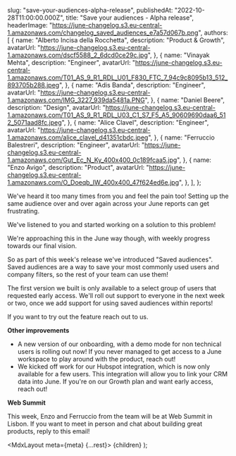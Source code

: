 
  slug: "save-your-audiences-alpha-release",
  publishedAt: "2022-10-28T11:00:00.000Z",
  title: "Save your audiences - Alpha release",
  headerImage:
    "https://june-changelog.s3.eu-central-1.amazonaws.com/changelog_saved_audiences_e7a57d067b.png",
  authors: [
    {
      name: "Alberto Incisa della Rocchetta",
      description: "Product & Growth",
      avatarUrl:
        "https://june-changelog.s3.eu-central-1.amazonaws.com/dscf5588_2_6dcd0ce29c.jpg",
    },
    {
      name: "Vinayak Mehta",
      description: "Engineer",
      avatarUrl:
        "https://june-changelog.s3.eu-central-1.amazonaws.com/T01_AS_9_R1_RDL_U01_F830_FTC_7_94c9c8095b13_512_893705b288.jpeg",
    },
    {
      name: "Adis Banda",
      description: "Engineer",
      avatarUrl:
        "https://june-changelog.s3.eu-central-1.amazonaws.com/IMG_3227_939da5481a.PNG",
    },
    {
      name: "Daniel Beere",
      description: "Design",
      avatarUrl:
        "https://june-changelog.s3.eu-central-1.amazonaws.com/T01_AS_9_R1_RDL_U03_C1_S7_F5_A5_90609690daa6_512_5071aad8fc.jpeg",
    },
    {
      name: "Alice Clavel",
      description: "Engineer",
      avatarUrl:
        "https://june-changelog.s3.eu-central-1.amazonaws.com/alice_clavel_d41351cbdc.jpeg",
    },
    {
      name: "Ferruccio Balestreri",
      description: "Engineer",
      avatarUrl:
        "https://june-changelog.s3.eu-central-1.amazonaws.com/Gut_Ec_N_Ky_400x400_0c189fcaa5.jpg",
    },
    {
      name: "Enzo Avigo",
      description: "Product",
      avatarUrl:
        "https://june-changelog.s3.eu-central-1.amazonaws.com/O_Doeqb_IW_400x400_47f624ed6e.jpg",
    },
  ],
};

We've heard it too many times from you and feel the pain too! Setting up the same audience over and over again across your June reports can get frustrating.

We've listened to you and started working on a solution to this problem!

We're approaching this in the June way though, with weekly progress towards our final vision.

So as part of this week's release we've introduced "Saved audiences". Saved audiences are a way to save your most commonly used users and company filters, so the rest of your team can use them!

The first version we built is only available to a select group of users that requested early access. We'll roll out support to everyone in the next week or two, once we add support for using saved audiences within reports!

If you want to try out the feature reach out to us.

**Other improvements**

- A new version of our onboarding, with a demo mode for non technical users is rolling out now! If you never managed to get access to a June workspace to play around with the product, reach out!
- We kicked off work for our Hubspot integration, which is now only available for a few users. This integration will allow you to link your CRM data into June. If you're on our Growth plan and want early access, reach out!

**Web Summit**

This week, Enzo and Ferruccio from the team will be at Web Summit in Lisbon. If you want to meet in person and chat about building great products, reply to this email!

  <MdxLayout meta={meta} {...rest}>
    {children}
  </MdxLayout>
);
